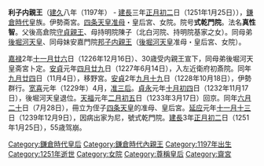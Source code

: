 {{Unreferenced|time=2016-08-19T03:18:11+00:00}} 
{{japanese|japanese=利子内親王|kana=としこないしんのう|romaji=}}
'''利子内親王'''（[[建久|建久]]八年（1197年） - [[建長|建長]]三年[[正月初二|正月初二]]日（1251年1月25日）），[[鎌倉時代|鎌倉時代]]皇族。伊勢斋宮。[[四条天皇|四条天皇]][[准母|准母]]・皇后宮、女院。院号'''式乾門院'''。法名'''真性智'''。父後高倉院[[守貞親王|守貞親王]]、母持明院陳子（北白河院、持明院基家之女）。同母弟[[後堀河天皇|後堀河天皇]]、同母妹安嘉門院[[邦子内親王|邦子内親王]]（[[後堀河天皇|後堀河天皇]]准母・皇后宮、女院）。

[[嘉禄|嘉禄]]2年[[十一月廿六|十一月廿六]]日（1226年12月16日）、30歳受内親王宣下，同母弟後堀河天皇斋宮卜定。[[安貞|安貞]]元年[[四月廿九|四月廿九]]日（1227年6月14日），入左近衛府初斎院。同年[[九月廿四|九月廿四]]日（11月4日），移野宮。[[安貞|安貞]]2年[[九月十九|九月十九]]日（1228年10月18日），伊勢群行。[[宽喜|宽喜]]元年（1229年）4月，[[准三后|准三后]]。[[貞永|貞永]]元年[[十月初四|十月初四]]日（1232年11月17日），後堀河天皇退位。[[天福_(日本)|天福]]元年[[二月初五|二月初五]]日（1233年3月17日）回京。同年[[六月二十|六月二十]]日（7月28日），冊立为侄子[[四条天皇|四条天皇]]的准母、皇后宮。[[延应|延应]]元年[[十一月十三|十一月十三]]日（1239年12月9日），因病出家为尼，號式乾門院。[[建長|建長]]3年[[正月初二|正月初二]]日（1251年1月25日），55歳驾崩。

{{DEFAULTSORT:Rishi}}
{{鎌倉時代皇后}}
[[Category:鎌倉時代皇后|Category:鎌倉時代皇后]]
[[Category:鎌倉時代內親王|Category:鎌倉時代內親王]]
[[Category:1197年出生|Category:1197年出生]]
[[Category:1251年逝世|Category:1251年逝世]]
[[Category:女院|Category:女院]]
[[Category:尊稱皇后|Category:尊稱皇后]]
[[Category:齋宮|Category:齋宮]]